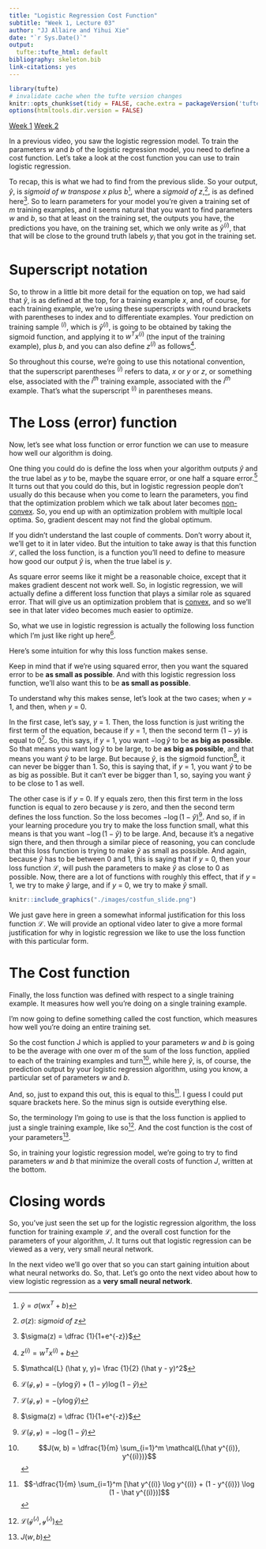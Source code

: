 ```yaml
---
title: "Logistic Regression Cost Function"
subtitle: "Week 1, Lecture 03"
author: "JJ Allaire and Yihui Xie"
date: "`r Sys.Date()`"
output:
  tufte::tufte_html: default
bibliography: skeleton.bib
link-citations: yes
---
```


```r
library(tufte)
# invalidate cache when the tufte version changes
knitr::opts_chunk$set(tidy = FALSE, cache.extra = packageVersion('tufte'))
options(htmltools.dir.version = FALSE)
```

[Week 1](week_01.html) [Week 2](week_02.html)

In a previous video, you saw the logistic regression model. To train the parameters $w$ and $b$ of the logistic regression model, you need to define a cost function. Let's take a look at the cost function you can use to train logistic regression. 

To recap, this is what we had to find from the previous slide. So your output, $\hat y$, is *sigmoid of w transpose x plus b*^[$\hat y = \sigma(w x^T + b)$], where a *sigmoid of z*,^[$\sigma(z)$: *sigmoid of z*], is as defined here^[$\sigma(z) = \dfrac {1}{1+e^{-z}}$]. So to learn parameters for your model you're given a training set of $m$ training examples, and it seems natural that you want to find parameters $w$ and $b$, so that at least on the training set, the outputs you have, the predictions you have, on the training set, which we only write as $\hat y^{(i)}$, that that will be close to the ground truth labels $y_i$ that you got in the training set. 

# Superscript notation
So, to throw in a little bit more detail for the equation on top, we had said that $\hat y$, is as defined at the top, for a training example $x$, and, of course, for each training example, we're using these superscripts with round brackets with parentheses to index and to differentiate examples. Your prediction on training sample $^{(i)}$, which is $\hat y^{(i)}$, is going to be obtained by taking the sigmoid function, and applying it to $w^T x^{(i)}$ (the input of the training example), plus $b$, and you can also define $z^{(i)}$ as follows^[$z^{(i)} = w^T x^{(i)} + b$]. 

So throughout this course, we're going to use this notational convention, that the superscript parentheses $^{(i)}$ refers to data, $x$ or $y$ or $z$, or something else, associated with the $i^{th}$ training example, associated with the $i^{th}$ example. That's what the superscript $^{(i)}$ in parentheses means. 


# The Loss (error) function
Now, let's see what loss function or error function we can use to measure how well our algorithm is doing. 

One thing you could do is define the loss when your algorithm outputs $\hat y$ and the true label as $y$ to be, maybe the square error, or one half a square error.^[$\mathcal{L} (\hat y, y)= \frac {1}{2} (\hat y - y)^2$] It turns out that you could do this, but in logistic regression people don't usually do this because when you come to learn the parameters, you find that the optimization problem which we talk about later becomes [non-convex](). So, you end up with an optimization problem with multiple local optima. So, gradient descent may not find the global optimum.

If you didn't understand the last couple of comments. Don't worry about it, we'll get to it in later video. But the intuition to take away is that this function $\mathcal{L}$, called the loss function, is a function you'll need to define to measure how good our output $\hat y$ is, when the true label is $y$. 

As square error seems like it might be a reasonable choice, except that it makes gradient descent not work well. So, in logistic regression, we will actually define a different loss function that plays a similar role as squared error. That will give us an optimization problem that is [convex](), and so we'll see in that later video becomes much easier to optimize. 

So, what we use in logistic regression is actually the following loss function which I'm just like right up here^[$\mathcal{L(\hat y, y)} = -(y \log \hat y) + (1-y) \log(1 - \hat y)$]. 

Here's some intuition for why this loss function makes sense. 

Keep in mind that if we're using squared error, then you want the squared error to be **as small as possible**. And with this logistic regression loss function, we'll also want this to be **as small as possible**. 

To understand why this makes sense, let's look at the two cases; when $y$ = 1, and then, when $y$ = 0. 


In the first case, let's say, $y$ = 1. Then, the loss function is just writing the first term of the equation, because if $y$ = 1, then the second term $(1 - y)$ is equal to 0^[$\mathcal{L(\hat y, y)} = -(y \log \hat y)$]. So, this says, if $y$ = 1, you want $-\log \hat y$ to be **as big as possible**. So that means you want $\log \hat y$ to be large, to be **as big as possible**, and that means you want $\hat y$ to be large. But because $\hat y$, is the sigmoid function^[$\sigma(z) = \dfrac {1}{1+e^{-z}}$], it can never be bigger than 1. So, this is saying that, if $y$ = 1, you want $\hat y$ to be as big as possible. But it can't ever be bigger than 1, so, saying you want $\hat y$ to be close to 1 as well. 

The other case is if $y$ = 0. If y equals zero, then this first term in the loss function is equal to zero because $y$ is zero, and then the second term defines the loss function. So the loss becomes $-\log (1 - \hat y)$^[$\mathcal{L(\hat y, y)} = -\log (1 - \hat y)$]. And so, if in your learning procedure you try to make the loss function small, what this means is that you want $-\log (1 - \hat y)$ to be large. And, because it's a negative sign there, and then through a similar piece of reasoning, you can conclude that this loss function is trying to make $\hat y$ as small as possible. And again, because $\hat y$ has to be between 0 and 1, this is saying that if $y$ = 0, then your loss function $\mathcal{L}$, will push the parameters to make $\hat y$ as close to 0 as possible. Now, there are a lot of functions with roughly this effect, that if $y$ = 1, we try to make $\hat y$ large, and if $y$ = 0, we try to make $\hat y$ small. 

```r
knitr::include_graphics("./images/costfun_slide.png")
```

We just gave here in green a somewhat informal justification for this loss function $\mathcal{L}$. We will provide an optional video later to give a more formal justification for why in logistic regression we like to use the loss function with this particular form. 

# The Cost function
Finally, the loss function was defined with respect to a single training example. It measures how well you're doing on a single training example. 

I'm now going to define something called the cost function, which measures how well you're doing an entire training set. 

So the cost function J which is applied to your parameters $w$ and $b$ is going to be the average with one over m of the sum of the loss function, applied to each of the training examples and turn^[$$J(w, b) = \dfrac{1}{m} \sum_{i=1}^m \mathcal{L(\hat y^{(i)}, y^{(i)})}$$], while here $\hat y$, is, of course, the prediction output by your logistic regression algorithm, using you know, a particular set of parameters $w$ and $b$. 


And, so, just to expand this out, this is equal to this^[$$-\dfrac{1}{m} \sum_{i=1}^m [\hat y^{(i)} \log y^{(i)} + (1 - y^{(i)}) \log (1 - \hat y^{(i)})]$$]. I guess I could put square brackets here. So the minus sign is outside everything else. 

So, the terminology I'm going to use is that the loss function is applied to just a single training example, like so^[$\mathcal{L(\hat y^{(i)}, y^{(i)})}$]. And the cost function is the cost of your parameters^[$J(w, b)$]. 

So, in training your logistic regression model, we're going to try to find parameters $w$ and $b$ that minimize the overall costs of function $J$, written at the bottom.

# Closing words

So, you've just seen the set up for the logistic regression algorithm, the loss function for training example $\mathcal{L}$, and the overall cost function for the parameters of your algorithm, $J$. It turns out that logistic regression can be viewed as a very, very small neural network. 

In the next video we'll go over that so you can start gaining intuition about what neural networks do. So, that. Let's go onto the next video about how to view logistic regression as a **very small neural network**.
